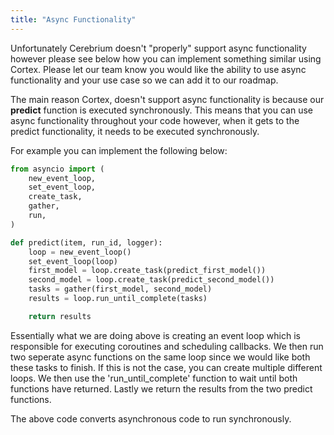 ```yaml
---
title: "Async Functionality"
---
```


Unfortunately Cerebrium doesn't "properly" support async functionality however please see below how you can implement something similar using Cortex. Please
let our team know you would like the ability to use async functionality and your use case so we can add it to our roadmap.

The main reason Cortex, doesn't support async functionality is because our **predict** function is executed synchronously. This means that you can use async
functionality throughout your code however, when it gets to the predict functionality, it needs to be executed synchronously.

For example you can implement the following below:

```python
from asyncio import (
    new_event_loop,
    set_event_loop,
    create_task, 
    gather, 
    run,
)

def predict(item, run_id, logger):
    loop = new_event_loop()
    set_event_loop(loop)
    first_model = loop.create_task(predict_first_model())
    second_model = loop.create_task(predict_second_model())
    tasks = gather(first_model, second_model)
    results = loop.run_until_complete(tasks)

    return results
```

Essentially what we are doing above is creating an event loop which is responsible for executing coroutines and scheduling callbacks.
We then run two seperate async functions on the same loop since we would like both these tasks to finish. If this is not the case, you can create multiple different
loops. We then use the 'run_until_complete' function to wait until both functions have returned. Lastly we return the results from the two predict functions.

The above code converts asynchronous code to run synchronously.
